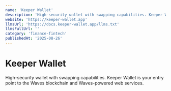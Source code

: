```yaml
---
name: 'Keeper Wallet'
description: 'High-security wallet with swapping capabilities. Keeper Wallet is your entry point to the Waves blockchain and Waves-powered web services.'
website: 'https://keeper-wallet.app'
llmsUrl: 'https://docs.keeper-wallet.app/llms.txt'
llmsFullUrl: ''
category: 'finance-fintech'
publishedAt: '2025-08-26'
---
```


# Keeper Wallet

High-security wallet with swapping capabilities. Keeper Wallet is your entry point to the Waves blockchain and Waves-powered web services.
